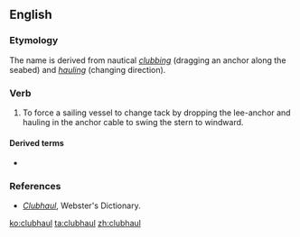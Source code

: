 ==English==

===Etymology===
The name is derived from nautical ''[[clubbing]]'' (dragging an anchor along the seabed) and ''[[hauling]]'' (changing direction).

===Verb===
{{en-verb}}

# {{context|transitive|nautical|lang=en}} To force a sailing vessel to change tack by dropping the lee-anchor and hauling in the anchor cable to swing the stern to windward.

====Derived terms====
* {{l|en|clubhauling}}

===References===
* ''[http://www.webster-dictionary.net/definition/Clubhaul Clubhaul]'', Webster's Dictionary.

[[ko:clubhaul]]
[[ta:clubhaul]]
[[zh:clubhaul]]